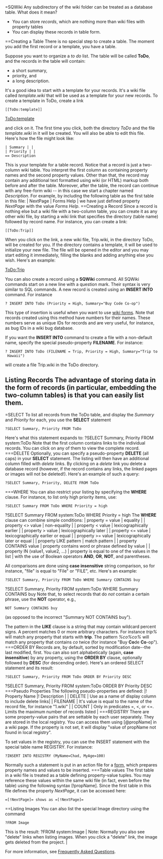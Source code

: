 =SQWiki
Any subdirectory of the wiki folder can be treated as a database table. What does it mean? 
* You can store ''records'', which are nothing more than wiki files with property tables
* You can display these records in table form.
==Creating a Table
There is no special step to create a table. The moment you add the first record or a template, you have a table. 

Suppose you want to organize a ''to do'' list. The table will be called '''ToDo''', and the records in the table will contain:
* a short summary, 
* priority, and 
* a long description.
It's a good idea to start with a template for your records. It's a wiki file called ''template.wiki'' that will be used as a template for your new records. To create a template in ToDo, create a link
 <nowiki>[[ToDo:template]]</nowiki>
[[system:ToDo:template|ToDo:template]]

and click on it. The first time you click, both the directory ''ToDo'' and the file ''template.wiki'' in it will be created. You will also be able to edit this file. Here's how the file might look like:
 | Summary | |
 | Priority | |
 == Description
This is your template for a table record. Notice that a record is just a two-column wiki table. You interpret the first column as containing property names and the second property values. Other than that, the record may contain any additional text formatted using wiki (or HTML) markup both before and after the table. Moreover, after the table, the record can continue with any free-form wiki -- in this case we start a chapter named ''Description''. For example, by including the following table as the first table in this file:
| NextPage | Forms Help |
we have just defined property ''NextPage'' with the value ''Forms Help''.
==Creating a Record
Since a record is nothing else but a wiki file with a two-column table, you can create it as any other wiki file, by starting a wiki link that specifies the directory (table name) followed by record name. For instance, you can create a link:
 <nowiki>[[ToDo:Trip]]</nowiki>
When you click on the link, a new wiki file, Trip.wiki, in the directory ToDo, will be created for you. If the directory contains a template, it will be used to initialize your new file. The file will be opened in the editor and you may start editing it immediately, filling the blanks and adding anything else you wish. Here's an example:

[[system:ToDo:Trip|ToDo:Trip]]

You can also create a record using a '''SQWiki''' command. All SQWiki commands start on a new line with a question mark. Their syntax is very similar to SQL commands. A new record is created using an '''INSERT INTO''' command. For instance
 ? INSERT INTO ToDo (Priority = High, Summary="Buy Code Co-op")
This type of insertion is useful when you want to use [[system:Forms Help|wiki forms]]. Note that records created using this method have numbers for their names. These numbers serve as unique IDs for records and are very useful, for instance, as bug IDs in a wiki bug database.

If you want the '''INSERT INTO''' command to create a file with a non-default name, specify the special pseudo-property '''FILENAME'''. For instance:
 ? INSERT INTO ToDo (FILENAME = Trip, Priority = High, Summary="Trip to Hawaii")
will create a file Trip.wiki in the ToDo directory.
==Listing Records
The advantage of storing data in the form of records (in particular, embedding the two-column tables) is that you can easily list them. 
===SELECT
To list all records from the ToDo table, and display the ''Summary'' and ''Priority'' for each, you use the '''SELECT''' statement
 ?SELECT Summary, Priority FROM ToDo
Here's what this statement expands to:
?SELECT Summary, Priority FROM system:ToDo
Note that the first column contains links to the individual records. You can click on any of them to view the complete record. 
===DELETE
Optionally, you can specify a pseudo-property '''DELETE''' (all caps) in your '''SELECT''' statement. The listing will then have an additional column filled with ''delete'' links. By clicking on a ''delete'' link you delete a database record (however, if the record contains any links, the linked pages or images will not be deleted!). Here's an example of such a query:
 ?SELECT Summary, Priority, DELETE FROM ToDo
===WHERE
You can also restrict your listing by specifying the '''WHERE''' clause. For instance, to list only high priority items, use:
 ?SELECT Summary FROM ToDo WHERE Priority = high
?SELECT Summary FROM system:ToDo WHERE Priority = high
The '''WHERE''' clause can combine simple conditions:
| property = value | equality |
| property <> value | non-equality |
| property < value | lexicographically earlier |
| property > value | lexicographically later |
| property <= value | lexicographically earlier or equal |
| property >= value | lexicographically later or equal |
| property LIKE pattern | match pattern |
| property CONTAINS value | property contains word or phrase defined by value |
| property IN (value1, value2, ...) | property is equal to one of the values in the list |
with the use of Boolean operators '''AND''', '''OR''', '''NOT''', and parentheses. 

All comparisons are done using '''case insensitive''' string comparison, so for instance, "file" is equal to "File" or "FILE", etc. 
Here's an example:
 ?SELECT Summary, Priority FROM ToDo WHERE Summary CONTAINS buy
?SELECT Summary, Priority FROM system:ToDo WHERE Summary CONTAINS buy
Note that, to select records that do ''not'' contain a certain phrase, use the '''NOT''' operator, e.g., 
 NOT Summary CONTAINS buy
(as opposed to the incorrect "<span class="code">Summary NOT CONTAINS buy</span>").

The pattern in the '''LIKE''' clause is a string that may contain wildcard percent signs. A percent matches 0 or more arbitrary characters. For instance ''trip%'' will match any property that starts with '''trip'''. The pattern ''%co%co%'' will match any property that contains ''co'' twice (for instance "Buy '''Co'''de '''Co'''-op").
===ORDER BY
Records are, by default, sorted by modification date--the last modified, first. You can also sort alphabetically (again, '''case insensitive''') by any property, using the '''ORDER BY''' clause, optionally followed by '''DESC''' (for descending order). Here's an ordered SELECT statement and its result:
 ?SELECT Summary, Priority FROM ToDo ORDER BY Priority DESC
?SELECT Summary, Priority FROM system:ToDo ORDER BY Priority DESC
===Pseudo Properties
The following pseudo-properties are defined:
|! Property Name |! Description |
| DELETE | Use as a name of display column to include delete links|
| FILENAME | It's value is equal to the name of the record file, for instance "1.wiki" |
| COUNT | Only in predicates =, <, or <=. Limits the maximum number of records listed |
===REGISTRY
There are some property-value pairs that are settable by each user separately. They are stored in the local registry. You can access them using <nowiki>[@propName]</nowiki> in a wiki page. If the property is not set, it will display "value of propName not found in local registry".

To set values in the registry, you can use the INSERT statement with the special table name REGISTRY. For instance:
 ?INSERT INTO REGISTRY (MyName=Chad, MyAge=100)
Normally such a statement is put in an action file for a [[Forms Help|form]], which prepares property names and values to be inserted.
===Table values
The first table in a wiki file is treated as a table defining property-value tuples. You may reference these values within the same wiki file (in fact, even before the table) using the following syntax <nowiki>[!propName]</nowiki>. Since the first table in this file defines the property ''NextPage'', it can be accessed here: 
 <nowiki>=[!NextPage]=</nowiki> shows as =[!NextPage]=
==Listing Images
You can also list the special Image directory using the command
 ?FROM Image
This is the result:
?FROM system:Image
| Note: Normally you also see "delete" links when listing images. When you click a "delete" link, the image gets deleted from the project. |

For more information, see [[system:FAQ|Frequently Asked Questions]].
